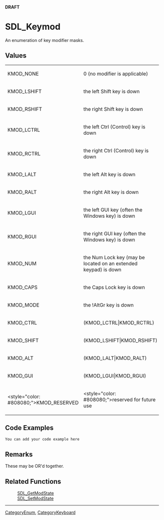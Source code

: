 <span color="red">'''DRAFT'''</span>

= SDL_Keymod =
An enumeration of key modifier masks.


== Values ==
{|
|KMOD_NONE
|0 (no modifier is applicable)
|-
|KMOD_LSHIFT
|the left Shift key is down
|-
|KMOD_RSHIFT
|the right Shift key is down
|-
|KMOD_LCTRL
|the left Ctrl (Control) key is down
|-
|KMOD_RCTRL
|the right Ctrl (Control) key is down
|-
|KMOD_LALT
|the left Alt key is down
|-
|KMOD_RALT
|the right Alt key is down
|-
|KMOD_LGUI
|the left GUI key (often the Windows key) is down
|-
|KMOD_RGUI
|the right GUI key (often the Windows key) is down
|-
|KMOD_NUM
|the Num Lock key (may be located on an extended keypad) is down
|-
|KMOD_CAPS
|the Caps Lock key is down
|-
|KMOD_MODE
|the !AltGr key is down
|-
|KMOD_CTRL
|(KMOD_LCTRL|KMOD_RCTRL)
|-
|KMOD_SHIFT
|(KMOD_LSHIFT|KMOD_RSHIFT)
|-
|KMOD_ALT
|(KMOD_LALT|KMOD_RALT)
|-
|KMOD_GUI
|(KMOD_LGUI|KMOD_RGUI)
|-
|<style="color: #808080;">KMOD_RESERVED
|<style="color: #808080;">reserved for future use
|}

== Code Examples ==
<syntaxhighlight lang='c++'>
You can add your code example here
</syntaxhighlight>

== Remarks ==
These may be OR'd together.

== Related Functions ==
:[[SDL_GetModState]]
:[[SDL_SetModState]]

----
[[CategoryEnum]], [[CategoryKeyboard]]
